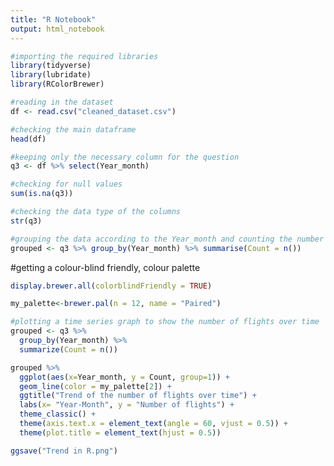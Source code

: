```yaml
---
title: "R Notebook"
output: html_notebook
---
```


```r
#importing the required libraries
library(tidyverse)
library(lubridate)
library(RColorBrewer)
```

```r
#reading in the dataset
df <- read.csv("cleaned_dataset.csv")
```

```r
#checking the main dataframe
head(df)
```

```r
#keeping only the necessary column for the question
q3 <- df %>% select(Year_month)
```

```r
#checking for null values
sum(is.na(q3))
```

```r
#checking the data type of the columns
str(q3)
```

```r
#grouping the data according to the Year_month and counting the number of flights in each Year_month
grouped <- q3 %>% group_by(Year_month) %>% summarise(Count = n())
```

#getting a colour-blind friendly, colour palette
```r
display.brewer.all(colorblindFriendly = TRUE)
```

```r
my_palette<-brewer.pal(n = 12, name = "Paired")
```



```r
#plotting a time series graph to show the number of flights over time
grouped <- q3 %>%
  group_by(Year_month) %>%
  summarize(Count = n())

grouped %>%
  ggplot(aes(x=Year_month, y = Count, group=1)) +
  geom_line(color = my_palette[2]) +
  ggtitle("Trend of the number of flights over time") +
  labs(x= "Year-Month", y = "Number of flights") +
  theme_classic() +
  theme(axis.text.x = element_text(angle = 60, vjust = 0.5)) +
  theme(plot.title = element_text(hjust = 0.5))

ggsave("Trend in R.png")
```

